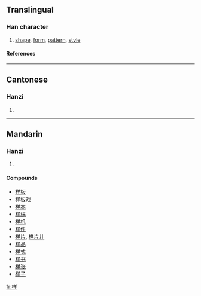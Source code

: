 {{see|樣}}

==Translingual==
===Han character===
{{Han char|rn=75|rad=木|as=06|sn=10|four=|canj=木廿手 (DTQ)}}
# [[shape]], [[form]], [[pattern]], [[style]]
====References====
{{Han ref|kx=0524.030|dkj=14742|hdz=21207.020|uh=6837|ud=26679}}

----
==Cantonese==
===Hanzi===
{{yue-hanzi|jyut=|y=yeung6}}
# {{defn|Cantonese}}

----
==Mandarin==
===Hanzi===
{{cmn-hanzi|tra=樣|pin=[[yáng]] (yang2)|wg=yang<sup>2</sup>}}
# {{defn|Mandarin}}

====Compounds====
*[[样板]]
*[[样板戏]]
*[[样本]]
*[[样稿]]
*[[样机]]
*[[样件]]
*[[样片]], [[样片儿]]
*[[样品]]
*[[样式]]
*[[样书]]
*[[样张]]
*[[样子]]

[[fr:样]]
